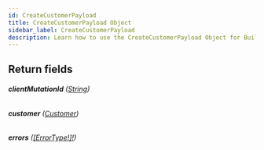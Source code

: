 ```yaml
---
id: CreateCustomerPayload
title: CreateCustomerPayload Object
sidebar_label: CreateCustomerPayload
description: Learn how to use the CreateCustomerPayload Object for Builder's API.
---
```


## Return fields

###### <b>clientMutationId</b> ([String](/self-managed/composer/builder/api/schema/scalar/String.mdx))

###### <b>customer</b> ([Customer](/self-managed/composer/builder/api/schema/object/Customer.mdx))

###### <b>errors</b> ([[ErrorType!]!](/self-managed/composer/builder/api/schema/object/ErrorType.mdx))
